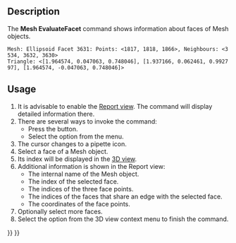 <languages/>
<translate>

<!--T:6-->
{{Docnav
|[[Mesh_Evaluation|Evaluation]]
|[[Mesh_CurvatureInfo|CurvatureInfo]]
|[[Mesh_Workbench|Mesh]]
|IconL=Mesh_Evaluation.svg
|IconR=Mesh_CurvatureInfo.svg
|IconC=Workbench_Mesh.svg
}}

<!--T:1-->
{{GuiCommand
|Name=Mesh EvaluateFacet
|MenuLocation=Meshes → Analyze → Face Info
|Workbenches=[[Mesh_Workbench|Mesh]]
}}

==Description== <!--T:10-->

<!--T:2-->
The '''Mesh EvaluateFacet''' command shows information about faces of Mesh objects.

</translate>
 Mesh: Ellipsoid Facet 3631: Points: <1817, 1818, 1866>, Neighbours: <3534, 3632, 3630>
 Triangle: <[1.964574, 0.047063, 0.748046], [1.937166, 0.062461, 0.992797], [1.964574, -0.047063, 0.748046]>
<translate>
<!--T:12-->
{{Caption|Example of the information displayed in the Report view}}

==Usage== <!--T:11-->

<!--T:3-->
# It is advisable to enable the [[Report_view|Report view]]. The command will display detailed information there.
# There are several ways to invoke the command:
#* Press the {{Button|[[Image:Mesh_EvaluateFacet.svg|16px]] [[Mesh_EvaluateFacet|Face Info]]}} button.
#* Select the {{MenuCommand|Meshes → Analyze → [[Image:Mesh_EvaluateFacet.svg|16px]] Face Info}} option from the menu.
# The cursor changes to a pipette icon.
# Select a face of a Mesh object.
# Its index will be displayed in the [[3D_view|3D view]].
# Additional information is shown in the Report view:
#* The internal name of the Mesh object.
#* The index of the selected face.
#* The indices of the three face points.
#* The indices of the faces that share an edge with the selected face.
#* The coordinates of the face points.
# Optionally select more faces.
# Select the {{MenuCommand|Leave info mode}} option from the 3D view context menu to finish the command.


<!--T:7-->
{{Docnav
|[[Mesh_Evaluation|Evaluation]]
|[[Mesh_CurvatureInfo|CurvatureInfo]]
|[[Mesh_Workbench|Mesh]]
|IconL=Mesh_Evaluation.svg
|IconR=Mesh_CurvatureInfo.svg
|IconC=Workbench_Mesh.svg
}}

</translate>
{{Mesh Tools navi{{#translation:}}}}
{{Userdocnavi{{#translation:}}}}
{{clear}}